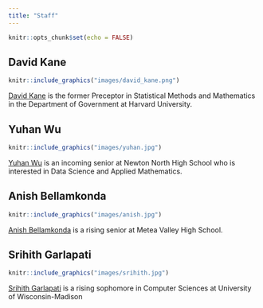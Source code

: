 ```yaml
---
title: "Staff"
---
```


```r
knitr::opts_chunk$set(echo = FALSE)
```


## David Kane

```r
knitr::include_graphics("images/david_kane.png")
```

[David Kane](https://www.davidkane.info) is the former Preceptor in Statistical Methods and Mathematics in the Department of Government at Harvard University.


## Yuhan Wu

```r
knitr::include_graphics("images/yuhan.jpg")
```

[Yuhan Wu](https://github.com/UhanWu) is an incoming senior at Newton North High School who is interested in Data Science and Applied Mathematics.

## Anish Bellamkonda

```r
knitr::include_graphics("images/anish.jpg")
```

[Anish Bellamkonda](https://github.com/SplashyZues5197) is a rising senior at Metea Valley High School.


## Srihith Garlapati

```r
knitr::include_graphics("images/srihith.jpg")
```

[Srihith Garlapati](https://github.com/srihithg) is a rising sophomore in Computer Sciences at University of Wisconsin-Madison



<!-- ## Miriam Heiss -->

<!-- ```{r, out.width = "50%"} -->
<!-- knitr::include_graphics("images/miriam.jpg") -->
<!-- ``` -->

<!-- [Miriam Heiss](https://github.com/miriamheiss) is a 8th grader (homeschooled), organist of 5 years, and amateur Data Scientist. -->

<!-- ## Felix Cai -->

<!-- ```{r, out.width ="50%"} -->
<!-- knitr::include_graphics("images/cai.jpg") -->
<!-- ``` -->

<!-- [Felix Cai](https://github.com/FelixCai525) is a second year Medical Sciences student at Western University. -->

<!-- ## Tejas Mundhe -->

<!-- There is something weird, I think, about this photo. It always shows up when I build it locally. But, once pushed to the web, it is fine. -->

<!-- ```{r tejas, out.width ="50%"} -->
<!-- knitr::include_graphics("images/tejas.jpeg") -->
<!-- ``` -->

<!-- [Tejas Mundhe](https://github.com/TejasMundhe) is a Sophomore at Walnut Hills High School with a passion for Data Science. -->


<!-- ## Stephanie Saab -->

<!-- ```{r saab, out.width ="50%"} -->
<!-- knitr::include_graphics("images/saab.jpg") -->
<!-- ``` -->

<!-- [Stephanie Saab](https://github.com/AM-lmn) is a second year student at the University of Toronto. -->





<!-- ## Arghayan Jeiyasarangkan -->

<!-- ```{r arghayan, out.width ="50%"} -->
<!-- knitr::include_graphics("images/arghayan.png") -->
<!-- ``` -->

<!-- Arghayan Jeiyasarangkan is an upcoming sophomore at the University Of Ottawa studying biomedical science in French Immersion. -->

<!-- ## Jackson Roe -->

<!-- ```{r roe, out.width ="50%"} -->
<!-- knitr::include_graphics("images/roe.png") -->
<!-- ``` -->

<!-- Jackson Roe is a rising senior at Dublin Coffman High School. -->

